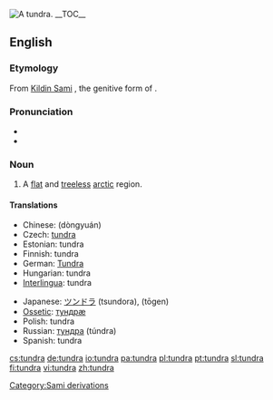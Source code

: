[[Image:Wrangel Island tundra.jpg|thumb|right|A tundra.]]
{{wikipedia}}
__TOC__

{{was wotd|2006|December|24}}
==English==

===Etymology===
From [[Kildin Sami]] {{term||tū̄ndra}}, the genitive form of {{term|тӯндар||treeless plain|tr=tūndar|sc=Cyrl}}.

===Pronunciation===
*{{IPA|/ˈtʌndɹə/}}
*{{audio|en-us-tundra.ogg|Audio (US)}}

===Noun===
{{en-noun}}
# A [[flat]] and [[treeless]] [[arctic]] region.

====Translations====
{{trans-top|flat treeless arctic region}}
*Chinese: {{ZHchar|[[冻原]]}} (dòngyuán)
*Czech: [[tundra]]
*Estonian: tundra
*Finnish: tundra
*German: [[Tundra]]
*Hungarian: tundra
*[[Interlingua]]: tundra
{{trans-mid}}
*Japanese: [[ツンドラ]] (tsundora), {{JAchar|[[凍原]]}} (tōgen)
*[[Ossetic]]: [[тундрæ]]
*Polish: tundra {{f}}
*Russian: [[тундра]] (túndra) {{f}}
*Spanish: tundra {{f}}
{{trans-bottom}}

[[Category:Sami derivations]]

[[cs:tundra]]
[[de:tundra]]
[[io:tundra]]
[[pa:tundra]]
[[pl:tundra]]
[[pt:tundra]]
[[sl:tundra]]
[[fi:tundra]]
[[vi:tundra]]
[[zh:tundra]]